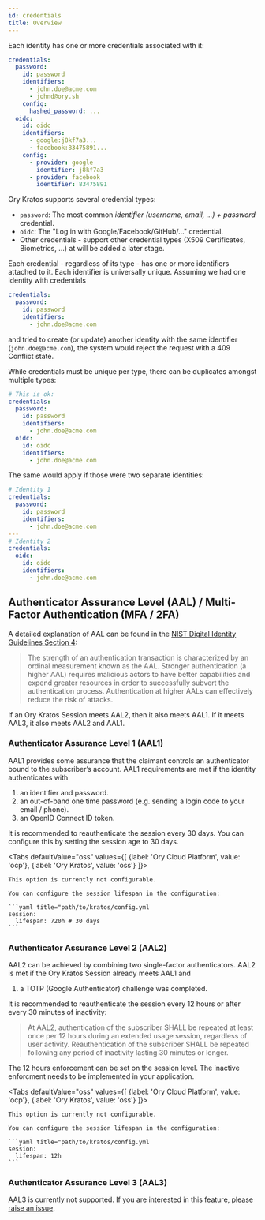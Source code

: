```yaml
---
id: credentials
title: Overview
---
```


Each identity has one or more credentials associated with it:

```yaml
credentials:
  password:
    id: password
    identifiers:
      - john.doe@acme.com
      - johnd@ory.sh
    config:
      hashed_password: ...
  oidc:
    id: oidc
    identifiers:
      - google:j8kf7a3...
      - facebook:83475891...
    config:
      - provider: google
        identifier: j8kf7a3
      - provider: facebook
        identifier: 83475891
```

Ory Kratos supports several credential types:

- `password`: The most common _identifier (username, email, ...) + password_
  credential.
- `oidc`: The "Log in with Google/Facebook/GitHub/..." credential.
- Other credentials - support other credential types (X509 Certificates,
  Biometrics, ...) at will be added a later stage.

Each credential - regardless of its type - has one or more identifiers attached
to it. Each identifier is universally unique. Assuming we had one identity with
credentials

```yaml
credentials:
  password:
    id: password
    identifiers:
      - john.doe@acme.com
```

and tried to create (or update) another identity with the same identifier
(`john.doe@acme.com`), the system would reject the request with a 409 Conflict
state.

While credentials must be unique per type, there can be duplicates amongst
multiple types:

```yaml
# This is ok:
credentials:
  password:
    id: password
    identifiers:
      - john.doe@acme.com
  oidc:
    id: oidc
    identifiers:
      - john.doe@acme.com
```

The same would apply if those were two separate identities:

```yaml
# Identity 1
credentials:
  password:
    id: password
    identifiers:
      - john.doe@acme.com
---
# Identity 2
credentials:
  oidc:
    id: oidc
    identifiers:
      - john.doe@acme.com
```

## Authenticator Assurance Level (AAL) / Multi-Factor Authentication (MFA / 2FA)

A detailed explanation of AAL can be found in the
[NIST Digital Identity Guidelines Section 4](https://nvlpubs.nist.gov/nistpubs/SpecialPublications/NIST.SP.800-63b.pdf):

> The strength of an authentication transaction is characterized by an ordinal
> measurement known as the AAL. Stronger authentication (a higher AAL) requires
> malicious actors to have better capabilities and expend greater resources in
> order to successfully subvert the authentication process. Authentication at
> higher AALs can effectively reduce the risk of attacks.

If an Ory Kratos Session meets AAL2, then it also meets AAL1. If it meets AAL3,
it also meets AAL2 and AAL1.

### Authenticator Assurance Level 1 (AAL1)

AAL1 provides some assurance that the claimant controls an authenticator bound
to the subscriber’s account. AAL1 requirements are met if the identity
authenticates with

1. an identifier and password.
2. an out-of-band one time password (e.g. sending a login code to your email /
   phone).
3. an OpenID Connect ID token.

It is recommended to reauthenticate the session every 30 days. You can configure
this by setting the session age to 30 days.

<Tabs
  defaultValue="oss"
  values={[
    {label: 'Ory Cloud Platform', value: 'ocp'},
    {label: 'Ory Kratos', value: 'oss'}
  ]}>
  <TabItem value="ocp">

    This option is currently not configurable.

  </TabItem>
  <TabItem value="oss">

    You can configure the session lifespan in the configuration:

    ```yaml title="path/to/kratos/config.yml
    session:
      lifespan: 720h # 30 days
    ```

  </TabItem>
</Tabs>

### Authenticator Assurance Level 2 (AAL2)

AAL2 can be achieved by combining two single-factor authenticators. AAL2 is met
if the Ory Kratos Session already meets AAL1 and

1. a TOTP (Google Authenticator) challenge was completed.

It is recommended to reauthenticate the session every 12 hours or after every 30
minutes of inactivity:

> At AAL2, authentication of the subscriber SHALL be repeated at least once per
> 12 hours during an extended usage session, regardless of user activity.
> Reauthentication of the subscriber SHALL be repeated following any period of
> inactivity lasting 30 minutes or longer.

The 12 hours enforcement can be set on the session level. The inactive
enforcment needs to be implemented in your application.

<Tabs
  defaultValue="oss"
  values={[
    {label: 'Ory Cloud Platform', value: 'ocp'},
    {label: 'Ory Kratos', value: 'oss'}
  ]}>
  <TabItem value="ocp">

    This option is currently not configurable.

  </TabItem>
  <TabItem value="oss">

    You can configure the session lifespan in the configuration:

    ```yaml title="path/to/kratos/config.yml
    session:
      lifespan: 12h
    ```

  </TabItem>
</Tabs>

### Authenticator Assurance Level 3 (AAL3)

AAL3 is currently not supported. If you are interested in this feature,
[please raise an issue](https://github.com/ory/kratos/issues/new/choose).
